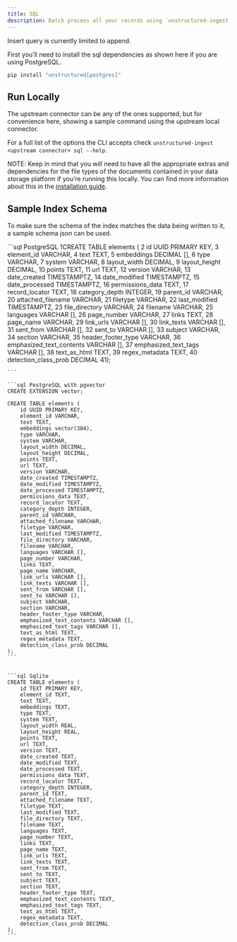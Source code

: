 ```yaml
---
title: SQL 
description: Batch process all your records using `unstructured-ingest` to store structured outputs locally on your filesystem and upload those local files to a PostgreSQL or SQLite schema.
---
```


Insert query is currently limited to append.

First you’ll need to install the sql dependencies as shown here if you are using PostgreSQL.

```bash
pip install "unstructured[postgres]"

```


## Run Locally

The upstream connector can be any of the ones supported, but for convenience here, showing a sample command using the upstream local connector.


<CodeGroup>

  <SQLSh />

  <SQLPy />

</CodeGroup>


For a full list of the options the CLI accepts check `unstructured-ingest <upstream connector> sql --help`.

NOTE: Keep in mind that you will need to have all the appropriate extras and dependencies for the file types of the documents contained in your data storage platform if you’re running this locally. You can find more information about this in the [installation guide](/installation/overview).

## Sample Index Schema

To make sure the schema of the index matches the data being written to it, a sample schema json can be used.

<CodeGroup>
    ```sql PostgreSQL
     1CREATE TABLE elements (
     2    id UUID PRIMARY KEY,
     3    element_id VARCHAR,
     4    text TEXT,
     5    embeddings DECIMAL [],
     6    type VARCHAR,
     7    system VARCHAR,
     8    layout_width DECIMAL,
     9    layout_height DECIMAL,
    10    points TEXT,
    11    url TEXT,
    12    version VARCHAR,
    13    date_created TIMESTAMPTZ,
    14    date_modified TIMESTAMPTZ,
    15    date_processed TIMESTAMPTZ,
    16    permissions_data TEXT,
    17    record_locator TEXT,
    18    category_depth INTEGER,
    19    parent_id VARCHAR,
    20    attached_filename VARCHAR,
    21    filetype VARCHAR,
    22    last_modified TIMESTAMPTZ,
    23    file_directory VARCHAR,
    24    filename VARCHAR,
    25    languages VARCHAR [],
    26    page_number VARCHAR,
    27    links TEXT,
    28    page_name VARCHAR,
    29    link_urls VARCHAR [],
    30    link_texts VARCHAR [],
    31    sent_from VARCHAR [],
    32    sent_to VARCHAR [],
    33    subject VARCHAR,
    34    section VARCHAR,
    35    header_footer_type VARCHAR,
    36    emphasized_text_contents VARCHAR [],
    37    emphasized_text_tags VARCHAR [],
    38    text_as_html TEXT,
    39    regex_metadata TEXT,
    40    detection_class_prob DECIMAL
    41);
    
    ```
    
    ```sql PostgreSQL with pgvector 
    CREATE EXTENSION vector;
    
    CREATE TABLE elements (
        id UUID PRIMARY KEY,
        element_id VARCHAR,
        text TEXT,
        embeddings vector(384),
        type VARCHAR,
        system VARCHAR,
        layout_width DECIMAL,
        layout_height DECIMAL,
        points TEXT,
        url TEXT,
        version VARCHAR,
        date_created TIMESTAMPTZ,
        date_modified TIMESTAMPTZ,
        date_processed TIMESTAMPTZ,
        permissions_data TEXT,
        record_locator TEXT,
        category_depth INTEGER,
        parent_id VARCHAR,
        attached_filename VARCHAR,
        filetype VARCHAR,
        last_modified TIMESTAMPTZ,
        file_directory VARCHAR,
        filename VARCHAR,
        languages VARCHAR [],
        page_number VARCHAR,
        links TEXT,
        page_name VARCHAR,
        link_urls VARCHAR [],
        link_texts VARCHAR [],
        sent_from VARCHAR [],
        sent_to VARCHAR [],
        subject VARCHAR,
        section VARCHAR,
        header_footer_type VARCHAR,
        emphasized_text_contents VARCHAR [],
        emphasized_text_tags VARCHAR [],
        text_as_html TEXT,
        regex_metadata TEXT,
        detection_class_prob DECIMAL
    );
    ```
    
    
    ```sql Sqlite
    CREATE TABLE elements (
        id TEXT PRIMARY KEY,
        element_id TEXT,
        text TEXT,
        embeddings TEXT,
        type TEXT,
        system TEXT,
        layout_width REAL,
        layout_height REAL,
        points TEXT,
        url TEXT,
        version TEXT,
        date_created TEXT,
        date_modified TEXT,
        date_processed TEXT,
        permissions_data TEXT,
        record_locator TEXT,
        category_depth INTEGER,
        parent_id TEXT,
        attached_filename TEXT,
        filetype TEXT,
        last_modified TEXT,
        file_directory TEXT,
        filename TEXT,
        languages TEXT,
        page_number TEXT,
        links TEXT,
        page_name TEXT,
        link_urls TEXT,
        link_texts TEXT,
        sent_from TEXT,
        sent_to TEXT,
        subject TEXT,
        section TEXT,
        header_footer_type TEXT,
        emphasized_text_contents TEXT,
        emphasized_text_tags TEXT,
        text_as_html TEXT,
        regex_metadata TEXT,
        detection_class_prob DECIMAL
    );
    ```
</CodeGroup>